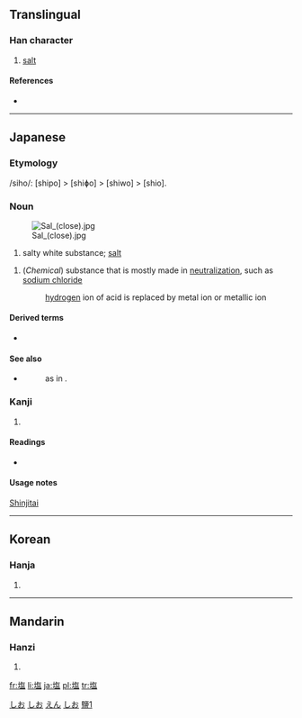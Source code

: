 {{also|鹽|盐}}
==Translingual==

===Han character===
{{Han char|rn=32|rad=土|as=10|sn=13|four=|canj=土人口廿 (GORT)}}

# [[salt]]

====References====
* {{Han ref|kx=0236.341|dkj=05382|dj=0474.270|hdz=10472.111|uh=5869|ud=22633}}

----

==Japanese==

===Etymology===

/siho/: [shipo] > [shiɸo] > [shiwo] > [shio].

===Noun===
{{ja-noun|k|hira=しお|hhira=しほ|rom=shio}}
[[Image:Sal (close).jpg|thumb]]

# salty white substance; [[salt]]
{{ja-noun|k|hira=えん|rom=en}}
# (''Chemical'') substance that is mostly made in [[neutralize|neutralization]], such as [[sodium chloride]]
#: [[hydrogen]] ion of acid is replaced by metal ion or metallic ion
<!-- override the noun's index -->

====Derived terms====
* {{term|ごま塩||sesame and salt|tr=ごましお, goma shio|sc=Jpan|lang=ja}}

====See also====
* {{term|結晶||crystal|tr=けっしょう, kesshō|sc=Jpan|lang=ja}}
*: as in {{term|塩の結晶||salt crystal|tr=しおのけっしょう, shio no kesshō|sc=Jpan|lang=ja}}.

===Kanji===
{{ja-kanji|grade=4|rs=土10}}

# {{defn|Japanese}}

====Readings====
* {{ja-readings|on=[[えん]] (en)|kun=[[しお]] (shio)}}

====Usage notes====
[[shinjitai|Shinjitai]]

[[Category:1000 Japanese basic words|しお]]
[[Category:Japanese nouns|しお]]
[[Category:ja:Sciences|えん]]
[[Category:ja:Seasonings|しお]]

----

==Korean==

===Hanja===
{{ko-hanja|hangeul=염|rv=yeom|mr=yŏm}}

# {{defn|Korean}}

----

==Mandarin==

===Hanzi===
{{cmn-hanzi|pin=[[yán]] ([[yan2]])|wg=yen<sup>2</sup>}}

# {{defn|Mandarin}}

[[Category:CJKV characters simplified differently in Japan and China|鹽1]]

[[fr:塩]]
[[li:塩]]
[[ja:塩]]
[[pl:塩]]
[[tr:塩]]